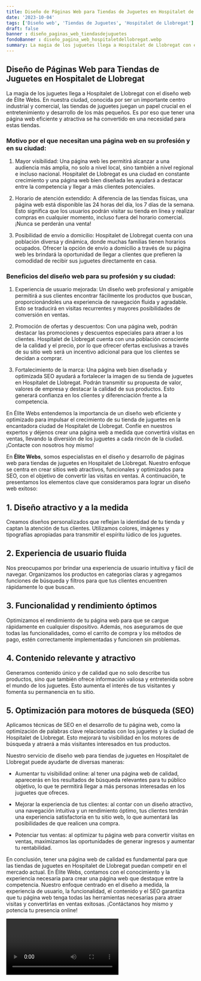 ```yaml
---
title: Diseño de Páginas Web para Tiendas de Juguetes en Hospitalet de Llobregat
date: '2023-10-04'
tags: ['Diseño web', 'Tiendas de Juguetes', 'Hospitalet de Llobregat']
draft: false
banner : diseño_paginas_web_tiendasdejuguetes
fondoBanner : diseño_pagina_web_hospitaletdellobregat.webp
summary: La magia de los juguetes llega a Hospitalet de Llobregat con el diseño web de Élite Webs. En nuestra ciudad, conocida por ser un importante centro industrial y comercial, las tiendas de juguetes juegan un papel crucial en el entretenimiento y desarrollo de los más pequeños. Es por eso que tener una página web eficiente y atractiva se ha convertido en una necesidad para estas tiendas.
---
```


## Diseño de Páginas Web para Tiendas de Juguetes en Hospitalet de Llobregat

La magia de los juguetes llega a Hospitalet de Llobregat con el diseño web de Élite Webs. En nuestra ciudad, conocida por ser un importante centro industrial y comercial, las tiendas de juguetes juegan un papel crucial en el entretenimiento y desarrollo de los más pequeños. Es por eso que tener una página web eficiente y atractiva se ha convertido en una necesidad para estas tiendas.

### Motivo por el que necesitan una página web en su profesión y en su ciudad:

1. Mayor visibilidad: Una página web les permitirá alcanzar a una audiencia más amplia, no solo a nivel local, sino también a nivel regional e incluso nacional. Hospitalet de Llobregat es una ciudad en constante crecimiento y una página web bien diseñada les ayudará a destacar entre la competencia y llegar a más clientes potenciales.

2. Horario de atención extendido: A diferencia de las tiendas físicas, una página web está disponible las 24 horas del día, los 7 días de la semana. Esto significa que los usuarios podrán visitar su tienda en línea y realizar compras en cualquier momento, incluso fuera del horario comercial. ¡Nunca se perderán una venta!

3. Posibilidad de envío a domicilio: Hospitalet de Llobregat cuenta con una población diversa y dinámica, donde muchas familias tienen horarios ocupados. Ofrecer la opción de envío a domicilio a través de su página web les brindará la oportunidad de llegar a clientes que prefieren la comodidad de recibir sus juguetes directamente en casa.

### Beneficios del diseño web para su profesión y su ciudad:

1. Experiencia de usuario mejorada: Un diseño web profesional y amigable permitirá a sus clientes encontrar fácilmente los productos que buscan, proporcionándoles una experiencia de navegación fluida y agradable. Esto se traducirá en visitas recurrentes y mayores posibilidades de conversión en ventas.

2. Promoción de ofertas y descuentos: Con una página web, podrán destacar las promociones y descuentos especiales para atraer a los clientes. Hospitalet de Llobregat cuenta con una población consciente de la calidad y el precio, por lo que ofrecer ofertas exclusivas a través de su sitio web será un incentivo adicional para que los clientes se decidan a comprar.

3. Fortalecimiento de la marca: Una página web bien diseñada y optimizada SEO ayudará a fortalecer la imagen de su tienda de juguetes en Hospitalet de Llobregat. Podrán transmitir su propuesta de valor, valores de empresa y destacar la calidad de sus productos. Esto generará confianza en los clientes y diferenciación frente a la competencia.

En Élite Webs entendemos la importancia de un diseño web eficiente y optimizado para impulsar el crecimiento de su tienda de juguetes en la encantadora ciudad de Hospitalet de Llobregat. Confíe en nuestros expertos y déjenos crear una página web a medida que convertirá visitas en ventas, llevando la diversión de los juguetes a cada rincón de la ciudad. ¡Contacte con nosotros hoy mismo!

<GifSeo />

<Cta />

En **Élite Webs**, somos especialistas en el diseño y desarrollo de páginas web para tiendas de juguetes en Hospitalet de Llobregat. Nuestro enfoque se centra en crear sitios web atractivos, funcionales y optimizados para SEO, con el objetivo de convertir las visitas en ventas. A continuación, te presentamos los elementos clave que consideramos para lograr un diseño web exitoso:

## 1. Diseño atractivo y a la medida
Creamos diseños personalizados que reflejan la identidad de tu tienda y captan la atención de tus clientes. Utilizamos colores, imágenes y tipografías apropiadas para transmitir el espíritu lúdico de los juguetes.

## 2. Experiencia de usuario fluida
Nos preocupamos por brindar una experiencia de usuario intuitiva y fácil de navegar. Organizamos los productos en categorías claras y agregamos funciones de búsqueda y filtros para que tus clientes encuentren rápidamente lo que buscan.

## 3. Funcionalidad y rendimiento óptimos
Optimizamos el rendimiento de tu página web para que se cargue rápidamente en cualquier dispositivo. Además, nos aseguramos de que todas las funcionalidades, como el carrito de compra y los métodos de pago, estén correctamente implementadas y funcionen sin problemas.

## 4. Contenido relevante y atractivo
Generamos contenido único y de calidad que no solo describe tus productos, sino que también ofrece información valiosa y entretenida sobre el mundo de los juguetes. Esto aumenta el interés de tus visitantes y fomenta su permanencia en tu sitio.

## 5. Optimización para motores de búsqueda (SEO)
Aplicamos técnicas de SEO en el desarrollo de tu página web, como la optimización de palabras clave relacionadas con los juguetes y la ciudad de Hospitalet de Llobregat. Esto mejorará tu visibilidad en los motores de búsqueda y atraerá a más visitantes interesados en tus productos.

Nuestro servicio de diseño web para tiendas de juguetes en Hospitalet de Llobregat puede ayudarte de diversas maneras:

- Aumentar tu visibilidad online: al tener una página web de calidad, aparecerás en los resultados de búsqueda relevantes para tu público objetivo, lo que te permitirá llegar a más personas interesadas en los juguetes que ofreces.

- Mejorar la experiencia de tus clientes: al contar con un diseño atractivo, una navegación intuitiva y un rendimiento óptimo, tus clientes tendrán una experiencia satisfactoria en tu sitio web, lo que aumentará las posibilidades de que realicen una compra.

- Potenciar tus ventas: al optimizar tu página web para convertir visitas en ventas, maximizamos las oportunidades de generar ingresos y aumentar tu rentabilidad.

En conclusión, tener una página web de calidad es fundamental para que las tiendas de juguetes en Hospitalet de Llobregat puedan competir en el mercado actual. En Élite Webs, contamos con el conocimiento y la experiencia necesaria para crear una página web que destaque entre la competencia. Nuestro enfoque centrado en el diseño a medida, la experiencia de usuario, la funcionalidad, el contenido y el SEO garantiza que tu página web tenga todas las herramientas necesarias para atraer visitas y convertirlas en ventas exitosas. ¡Contáctanos hoy mismo y potencia tu presencia online!

<Video />

<CtaBot job='Tiendas de Juguetes' city='Hospitalet de Llobregat'/>

<Gmaps query='Hospitalet de Llobregat+españa+maps' />